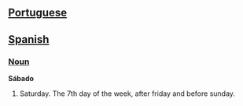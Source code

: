 == [[Portuguese]] ==
== [[Spanish]] ==

=== [[Noun]] ===

'''Sábado'''
# Saturday. The 7th day of the week, after friday and before sunday.